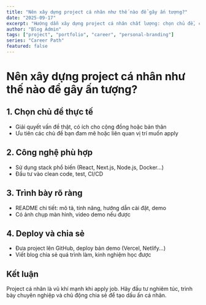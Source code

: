 ```yaml
---
title: "Nên xây dựng project cá nhân như thế nào để gây ấn tượng?"
date: "2025-09-17"
excerpt: "Hướng dẫn xây dựng project cá nhân chất lượng: chọn chủ đề, công nghệ, cách trình bày, deploy và chia sẻ để nổi bật khi apply job."
author: "Blog Admin"
tags: ["project", "portfolio", "career", "personal-branding"]
series: "Career Path"
featured: false
---
```


# Nên xây dựng project cá nhân như thế nào để gây ấn tượng?

## 1. Chọn chủ đề thực tế
- Giải quyết vấn đề thật, có ích cho cộng đồng hoặc bản thân
- Ưu tiên các chủ đề bạn đam mê hoặc liên quan vị trí muốn apply

## 2. Công nghệ phù hợp
- Sử dụng stack phổ biến (React, Next.js, Node.js, Docker...)
- Đầu tư vào clean code, test, CI/CD

## 3. Trình bày rõ ràng
- README chi tiết: mô tả, tính năng, hướng dẫn cài đặt, demo
- Có ảnh chụp màn hình, video demo nếu được

## 4. Deploy và chia sẻ
- Đưa project lên GitHub, deploy bản demo (Vercel, Netlify...)
- Viết blog chia sẻ quá trình làm, kinh nghiệm học được

## Kết luận

Project cá nhân là vũ khí mạnh khi apply job. Hãy đầu tư nghiêm túc, trình bày chuyên nghiệp và chủ động chia sẻ để tạo dấu ấn cá nhân.
